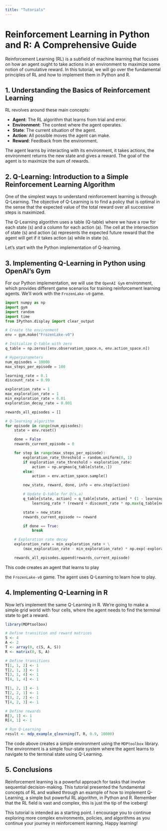 ```yaml
---
title: "Tutorials"
---
```

# Reinforcement Learning in Python and R: A Comprehensive Guide

Reinforcement Learning (RL) is a subfield of machine learning that focuses on how an agent ought to take actions in an environment to maximize some notion of cumulative reward. In this tutorial, we will go over the fundamental principles of RL and how to implement them in Python and R.

## 1. Understanding the Basics of Reinforcement Learning

RL revolves around these main concepts:

- **Agent**: The RL algorithm that learns from trial and error.
- **Environment**: The context where the agent operates.
- **State**: The current situation of the agent.
- **Action**: All possible moves the agent can make.
- **Reward**: Feedback from the environment.

The agent learns by interacting with its environment, it takes actions, the environment returns the new state and gives a reward. The goal of the agent is to maximize the sum of rewards.

## 2. Q-Learning: Introduction to a Simple Reinforcement Learning Algorithm

One of the simplest ways to understand reinforcement learning is through Q-Learning. The objective of Q-Learning is to find a policy that is optimal in the sense that the expected value of the total reward over all successive steps is maximized.

The Q-Learning algorithm uses a table (Q-table) where we have a row for each state (s) and a column for each action (a). The cell at the intersection of state (s) and action (a) represents the expected future reward that the agent will get if it takes action (a) while in state (s).

Let's start with the Python implementation of Q-learning.

## 3. Implementing Q-Learning in Python using OpenAI's Gym

For our Python implementation, we will use the `OpenAI Gym` environment, which provides different game scenarios for training reinforcement learning agents. We'll work with the `FrozenLake-v0` game.

```python
import numpy as np
import gym
import random
import time
from IPython.display import clear_output

# Create the environment
env = gym.make("FrozenLake-v0")

# Initialize Q-table with zero
q_table = np.zeros([env.observation_space.n, env.action_space.n])

# Hyperparameters
num_episodes = 10000
max_steps_per_episode = 100

learning_rate = 0.1
discount_rate = 0.99

exploration_rate = 1
max_exploration_rate = 1
min_exploration_rate = 0.01
exploration_decay_rate = 0.001

rewards_all_episodes = []

# Q-learning algorithm
for episode in range(num_episodes):
    state = env.reset()

    done = False
    rewards_current_episode = 0

    for step in range(max_steps_per_episode): 
        exploration_rate_threshold = random.uniform(0, 1)
        if exploration_rate_threshold > exploration_rate:
            action = np.argmax(q_table[state,:]) 
        else:
            action = env.action_space.sample()

        new_state, reward, done, info = env.step(action)

        # Update Q-table for Q(s,a)
        q_table[state, action] = q_table[state, action] * (1 - learning_rate) + \
            learning_rate * (reward + discount_rate * np.max(q_table[new_state, :]))

        state = new_state
        rewards_current_episode += reward 

        if done == True: 
            break

    # Exploration rate decay
    exploration_rate = min_exploration_rate + \
        (max_exploration_rate - min_exploration_rate) * np.exp(-exploration_decay_rate*episode)

    rewards_all_episodes.append(rewards_current_episode)
```
This code creates an agent that learns to play

 the `FrozenLake-v0` game. The agent uses Q-Learning to learn how to play.

## 4. Implementing Q-Learning in R

Now let's implement the same Q-Learning in R. We're going to make a simple grid world with four cells, where the agent needs to find the terminal state to get a reward.

```R
library(MDPtoolbox)

# Define transition and reward matrices
S <- 4
A <- 2
T <- array(0, c(S, A, S))
R <- matrix(0, S, A)

# Define transitions
T[1, 1, 2] <- 1
T[2, 1, 3] <- 1
T[3, 1, 4] <- 1
T[4, 1, 4] <- 1

T[1, 2, 1] <- 1
T[2, 2, 1] <- 1
T[3, 2, 2] <- 1
T[4, 2, 3] <- 1

# Define rewards
R[3, 1] <- 1
R[4, 1] <- 1

# Run Q-Learning
result <- mdp_example_qlearning(T, R, 0.9, 10000)
```
The code above creates a simple environment using the `MDPtoolbox` library. The environment is a simple four-state system where the agent learns to navigate to the terminal state using Q-Learning.

## 5. Conclusions

Reinforcement learning is a powerful approach for tasks that involve sequential decision-making. This tutorial presented the fundamental concepts of RL and walked through an example of how to implement Q-Learning, a simple but powerful RL algorithm, in Python and R. Remember that the RL field is vast and complex, this is just the tip of the iceberg!

This tutorial is intended as a starting point. I encourage you to continue exploring more complex environments, policies, and algorithms as you continue your journey in reinforcement learning. Happy learning!